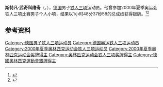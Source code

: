 {{NoteTA|G1=Sports}}
'''斯特凡·武奇科维奇'''（{{lang-de|Stephan Vuckovic}}，{{bd|1972年|6月22日|}}），[[德国|德国]]男子[[铁人三项|铁人三项]]运动员。他曾参加2000年夏季奥运会铁人三项比赛男子个人小项，结果以1小时48分37秒58的总成绩获得银牌。<ref>{{Cite web|title=Stephan VUCKOVIC|url=https://www.olympic.org/stephan-vuckovic|accessdate=2021-03-18|date=2021-03-18|work=International Olympic Committee|language=en|archive-date=2019-12-02|archive-url=https://web.archive.org/web/20191202215325/https://www.olympic.org/stephan-vuckovic|dead-url=no}}</ref><ref>{{cite web|url=https://www.sports-reference.com/olympics/athletes/vu/stephan-vuckovic-1.html|archive-url=https://web.archive.org/web/20200417221419/https://www.sports-reference.com/olympics/athletes/vu/stephan-vuckovic-1.html|archive-date=2020-04-17|title=Stephan Vuckovic|publisher=Sports Reference, LLC|accessdate=2010-06-29}}</ref>

== 参考资料 ==
{{reflist}}

{{Authority control}}
{{DEFAULTSORT:Vuckovic, Stephan}}
[[Category:德国男子铁人三项运动员|Category:德国男子铁人三项运动员]]
[[Category:德国奥运铁人三项运动员|Category:德国奥运铁人三项运动员]]
[[Category:2000年夏季奥林匹克运动会铁人三项运动员|Category:2000年夏季奥林匹克运动会铁人三项运动员]]
[[Category:2000年夏季奥林匹克运动会奖牌得主|Category:2000年夏季奥林匹克运动会奖牌得主]]
[[Category:奥林匹克运动会铁人三项奖牌得主|Category:奥林匹克运动会铁人三项奖牌得主]]
[[Category:德國奧林匹克運動會銀牌得主|Category:德國奧林匹克運動會銀牌得主]]